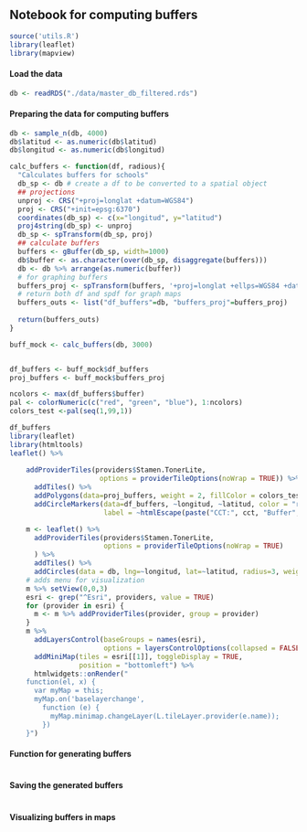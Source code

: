 ## Notebook for computing buffers

```r
source('utils.R')
library(leaflet)
library(mapview)
```

#### Load the data
```r
db <- readRDS("./data/master_db_filtered.rds")
```

#### Preparing the data for computing buffers

```r
db <- sample_n(db, 4000)
db$latitud <- as.numeric(db$latitud)
db$longitud <- as.numeric(db$longitud)

```

```r
calc_buffers <- function(df, radious){
  "Calculates buffers for schools"
  db_sp <- db # create a df to be converted to a spatial object
  ## projections
  unproj <- CRS("+proj=longlat +datum=WGS84")
  proj <- CRS("+init=epsg:6370")  
  coordinates(db_sp) <- c(x="longitud", y="latitud") 
  proj4string(db_sp) <- unproj  
  db_sp <- spTransform(db_sp, proj) 
  ## calculate buffers
  buffers <- gBuffer(db_sp, width=1000) 
  db$buffer <- as.character(over(db_sp, disaggregate(buffers)))
  db <- db %>% arrange(as.numeric(buffer))
  # for graphing buffers
  buffers_proj <- spTransform(buffers, '+proj=longlat +ellps=WGS84 +datum=WGS84 +no_defs')
  # return both df and spdf for graph maps
  buffers_outs <- list("df_buffers"=db, "buffers_proj"=buffers_proj)
  
  return(buffers_outs)
}

buff_mock <- calc_buffers(db, 3000)


df_buffers <- buff_mock$df_buffers
proj_buffers <- buff_mock$buffers_proj


```

```r
ncolors <- max(df_buffers$buffer)
pal <- colorNumeric(c("red", "green", "blue"), 1:ncolors)
colors_test <-pal(seq(1,99,1))

df_buffers
library(leaflet)
library(htmltools)
leaflet() %>%
  
    addProviderTiles(providers$Stamen.TonerLite,
                      options = providerTileOptions(noWrap = TRUE)) %>%
      addTiles() %>% 
      addPolygons(data=proj_buffers, weight = 2, fillColor = colors_test) %>% 
      addCircleMarkers(data=df_buffers, ~longitud, ~latitud, color = "red", stroke = FALSE, fillOpacity = 0.5,radius=2,
                       label = ~htmlEscape(paste("CCT:", cct, "Buffer", buffer)))
```


```r
    m <- leaflet() %>%
      addProviderTiles(providers$Stamen.TonerLite,
                       options = providerTileOptions(noWrap = TRUE)
      ) %>%
      addTiles() %>% 
      addCircles(data = db, lng=~longitud, lat=~latitud, radius=3, weight = 1, color="#E74B52") 
    # adds menu for visualization
    m %>% setView(0,0,3)
    esri <- grep("^Esri", providers, value = TRUE)
    for (provider in esri) {
      m <- m %>% addProviderTiles(provider, group = provider)
    }
    m %>%
      addLayersControl(baseGroups = names(esri),
                       options = layersControlOptions(collapsed = FALSE)) %>%
      addMiniMap(tiles = esri[[1]], toggleDisplay = TRUE,
                 position = "bottomleft") %>%
      htmlwidgets::onRender("
    function(el, x) {
      var myMap = this;
      myMap.on('baselayerchange',
        function (e) {
          myMap.minimap.changeLayer(L.tileLayer.provider(e.name));
        })
    }")
```

#### Function for generating buffers
```r

```


#### Saving the generated buffers
```r

```

#### Visualizing buffers in maps

```r

```

